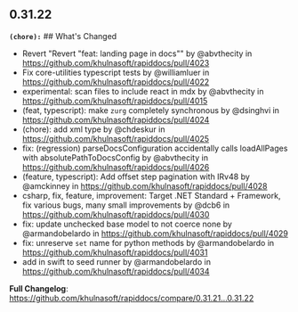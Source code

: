 ## 0.31.22
**`(chore):`** ## What's Changed
* Revert "Revert "feat: landing page in docs"" by @abvthecity in https://github.com/khulnasoft/rapiddocs/pull/4023
* Fix core-utilities typescript tests by @williamluer in https://github.com/khulnasoft/rapiddocs/pull/4022
* experimental: scan files to include react in mdx by @abvthecity in https://github.com/khulnasoft/rapiddocs/pull/4015
* (feat, typescript): make `zurg` completely synchronous by @dsinghvi in https://github.com/khulnasoft/rapiddocs/pull/4024
* (chore): add xml type by @chdeskur in https://github.com/khulnasoft/rapiddocs/pull/4025
* fix: (regression) parseDocsConfiguration accidentally calls loadAllPages with absolutePathToDocsConfig by @abvthecity in https://github.com/khulnasoft/rapiddocs/pull/4026
* (feature, typescript): Add offset step pagination with IRv48 by @amckinney in https://github.com/khulnasoft/rapiddocs/pull/4028
* csharp, fix, feature, improvement: Target .NET Standard + Framework, fix various bugs, many small improvements by @dcb6 in https://github.com/khulnasoft/rapiddocs/pull/4030
* fix: update unchecked base model to not coerce none by @armandobelardo in https://github.com/khulnasoft/rapiddocs/pull/4029
* fix: unreserve `set` name for python methods by @armandobelardo in https://github.com/khulnasoft/rapiddocs/pull/4031
* add in swift to seed runner by @armandobelardo in https://github.com/khulnasoft/rapiddocs/pull/4034


**Full Changelog**: https://github.com/khulnasoft/rapiddocs/compare/0.31.21...0.31.22

